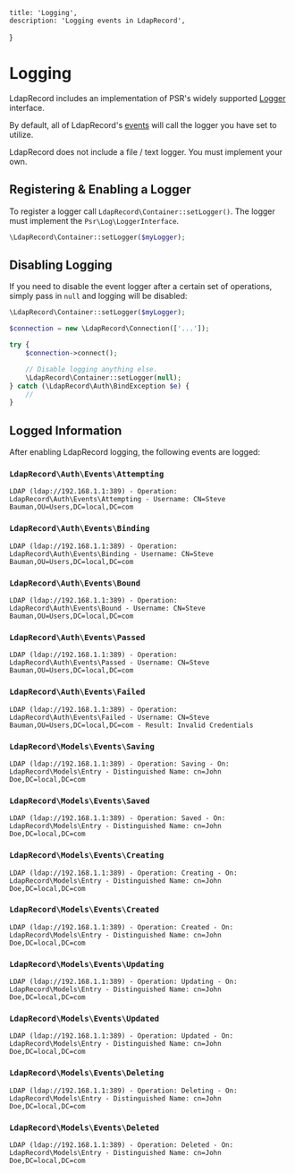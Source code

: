     title: 'Logging',
    description: 'Logging events in LdapRecord',
}


# Logging

LdapRecord includes an implementation of PSR's widely supported [Logger](https://github.com/php-fig/log) interface.

By default, all of LdapRecord's [events](/docs/core/v2/events) will call the logger you have set to utilize.

<Note>
LdapRecord does not include a file / text logger. You must implement your own.
</Note>

## Registering & Enabling a Logger

To register a logger call `LdapRecord\Container::setLogger()`. The logger must implement the `Psr\Log\LoggerInterface`.

```php
\LdapRecord\Container::setLogger($myLogger);
```

## Disabling Logging

If you need to disable the event logger after a certain set of operations, simply pass in `null` and logging will be disabled:

```php
\LdapRecord\Container::setLogger($myLogger);

$connection = new \LdapRecord\Connection(['...']);

try {
    $connection->connect();

    // Disable logging anything else.
    \LdapRecord\Container::setLogger(null);
} catch (\LdapRecord\Auth\BindException $e) {
    //
}
```

## Logged Information

After enabling LdapRecord logging, the following events are logged:

### `LdapRecord\Auth\Events\Attempting`

```text
LDAP (ldap://192.168.1.1:389) - Operation: LdapRecord\Auth\Events\Attempting - Username: CN=Steve Bauman,OU=Users,DC=local,DC=com
```

### `LdapRecord\Auth\Events\Binding`

```text
LDAP (ldap://192.168.1.1:389) - Operation: LdapRecord\Auth\Events\Binding - Username: CN=Steve Bauman,OU=Users,DC=local,DC=com
```

### `LdapRecord\Auth\Events\Bound`

```text
LDAP (ldap://192.168.1.1:389) - Operation: LdapRecord\Auth\Events\Bound - Username: CN=Steve Bauman,OU=Users,DC=local,DC=com
```

### `LdapRecord\Auth\Events\Passed`

```text
LDAP (ldap://192.168.1.1:389) - Operation: LdapRecord\Auth\Events\Passed - Username: CN=Steve Bauman,OU=Users,DC=local,DC=com
```

### `LdapRecord\Auth\Events\Failed`

```text
LDAP (ldap://192.168.1.1:389) - Operation: LdapRecord\Auth\Events\Failed - Username: CN=Steve Bauman,OU=Users,DC=local,DC=com - Result: Invalid Credentials
```

### `LdapRecord\Models\Events\Saving`

```text
LDAP (ldap://192.168.1.1:389) - Operation: Saving - On: LdapRecord\Models\Entry - Distinguished Name: cn=John Doe,DC=local,DC=com
```

### `LdapRecord\Models\Events\Saved`

```text
LDAP (ldap://192.168.1.1:389) - Operation: Saved - On: LdapRecord\Models\Entry - Distinguished Name: cn=John Doe,DC=local,DC=com
```

### `LdapRecord\Models\Events\Creating`

```text
LDAP (ldap://192.168.1.1:389) - Operation: Creating - On: LdapRecord\Models\Entry - Distinguished Name: cn=John Doe,DC=local,DC=com
```

### `LdapRecord\Models\Events\Created`

```text
LDAP (ldap://192.168.1.1:389) - Operation: Created - On: LdapRecord\Models\Entry - Distinguished Name: cn=John Doe,DC=local,DC=com
```

### `LdapRecord\Models\Events\Updating`

```text
LDAP (ldap://192.168.1.1:389) - Operation: Updating - On: LdapRecord\Models\Entry - Distinguished Name: cn=John Doe,DC=local,DC=com
```

### `LdapRecord\Models\Events\Updated`

```text
LDAP (ldap://192.168.1.1:389) - Operation: Updated - On: LdapRecord\Models\Entry - Distinguished Name: cn=John Doe,DC=local,DC=com
```

### `LdapRecord\Models\Events\Deleting`

```text
LDAP (ldap://192.168.1.1:389) - Operation: Deleting - On: LdapRecord\Models\Entry - Distinguished Name: cn=John Doe,DC=local,DC=com
```

### `LdapRecord\Models\Events\Deleted`

```text
LDAP (ldap://192.168.1.1:389) - Operation: Deleted - On: LdapRecord\Models\Entry - Distinguished Name: cn=John Doe,DC=local,DC=com
```
